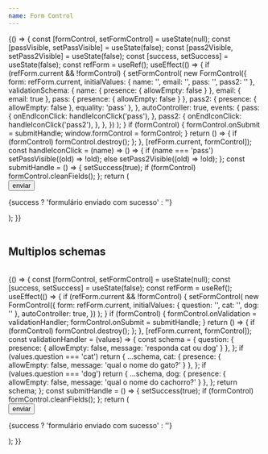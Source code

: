 ```yaml
---
name: Form Control
---
```



<Playground>
  {() => {
    const [formControl, setFormControl] = useState(null);
    const [passVisible, setPassVisible] = useState(false);
    const [pass2Visible, setPass2Visible] = useState(false);
    const [success, setSuccess] = useState(false);
    const refForm = useRef();
    useEffect(() => {
      if (refForm.current && !formControl) {
        setFormControl(
          new FormControl({
            form: refForm.current,
            initialValues: { name: '', email: '', pass: '', pass2: '' },
            validationSchema: {
              name: { presence: { allowEmpty: false } },
              email: { email: true },
              pass: { presence: { allowEmpty: false } },
              pass2: { presence: { allowEmpty: false }, equality: 'pass' },
            },
            autoController: true,
            events: {
              pass: {
                onEndIconClick: handleIconClick('pass'),
              },
              pass2: {
                onEndIconClick: handleIconClick('pass2'),
              },
            },
          })
        );
      }
      if (formControl) {
        formControl.onSubmit = submitHandle;
        window.formControl = formControl;
      }
      return () => {
        if (formControl) formControl.destroy();
      };
    }, [refForm.current, formControl]);
    const handleIconClick = (name) => () => {
      if (name === 'pass') setPassVisible((old) => !old);
      else setPass2Visible((old) => !old);
    };
    const submitHandle = () => {
      setSuccess(true);
      if (formControl) formControl.cleanFields();
    };
    return (
      <form ref={refForm} className="tw-flex tw-gap-4 tw-flex-col" data-testid="complete-form">
        <bolt-input data-name="name" data-label="nome" class="tw-w-full"></bolt-input>
        <bolt-input data-name="email" data-label="e-mail" class="tw-w-full"></bolt-input>
        <div className="tw-flex tw-w-full tw-gap-4">
          <bolt-input
            data-name="pass"
            data-label="password"
            data-type={passVisible ? 'text' : 'password'}
            data-endicon={passVisible ? 'eye-off' : 'eye'}
            class="tw-w-1/2"
          ></bolt-input>
          <bolt-input
            data-name="pass2"
            data-label="confirmação"
            data-type={pass2Visible ? 'text' : 'password'}
            data-endicon={pass2Visible ? 'eye-off' : 'eye'}
            class="tw-w-1/2"
          ></bolt-input>
        </div>
        <div className="tw-flex tw-gap-4 tw-items-center">
          <button type="submit" className="tw-btn tw-btn-primary">
            enviar
          </button>
          <p className="tw-body2" data-testid="result">
            {success ? 'formulário enviado com sucesso' : ''}
          </p>
        </div>
      </form>
    );
  }}
</Playground>

<br />
<br />

## Multiplos schemas

<br />

<Playground>
  {() => {
    const [formControl, setFormControl] = useState(null);
    const [success, setSuccess] = useState(false);
    const refForm = useRef();
    useEffect(() => {
      if (refForm.current && !formControl) {
        setFormControl(
          new FormControl({
            form: refForm.current,
            initialValues: { question: '', cat: '', dog: '' },
            autoController: true,
          })
        );
      }
      if (formControl) {
        formControl.onValidation = validationHandler;
        formControl.onSubmit = submitHandle;
      }
      return () => {
        if (formControl) formControl.destroy();
      };
    }, [refForm.current, formControl]);
    const validationHandler = (values) => {
      const schema = {
        question: { presence: { allowEmpty: false, message: 'responda cat ou dog' } },
      };
      if (values.question === 'cat')
        return {
          ...schema,
          cat: { presence: { allowEmpty: false, message: 'qual o nome do gato?' } },
        };
      if (values.question === 'dog')
        return {
          ...schema,
          dog: { presence: { allowEmpty: false, message: 'qual o nome do cachorro?' } },
        };
      return schema;
    };
    const submitHandle = () => {
      setSuccess(true);
      if (formControl) formControl.cleanFields();
    };
    return (
      <form ref={refForm} className="tw-flex tw-gap-4 tw-flex-col" data-testid="schemas">
        <bolt-input data-name="question" data-label="digite cat ou dog" class="tw-w-full"></bolt-input>
        <div className="tw-flex tw-w-full tw-gap-4">
          <bolt-input data-name="cat" data-label="nome do gato" class="tw-w-1/2"></bolt-input>
          <bolt-input data-name="dog" data-label="nome do cachorro" class="tw-w-1/2"></bolt-input>
        </div>
        <div className="tw-flex tw-gap-4 tw-items-center">
          <button type="submit" className="tw-btn tw-btn-primary">
            enviar
          </button>
          <p className="tw-body2">{success ? 'formulário enviado com sucesso' : ''}</p>
        </div>
      </form>
    );
  }}
</Playground>
